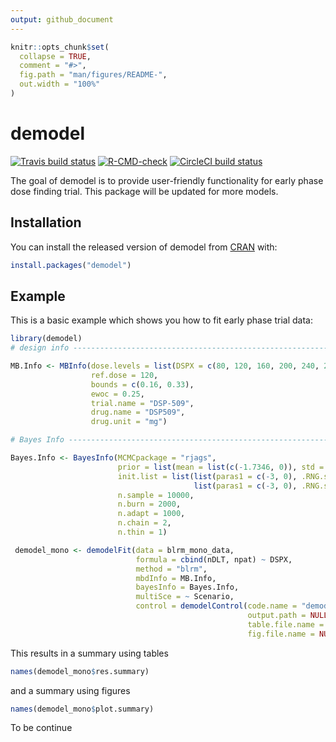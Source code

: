 ```yaml
---
output: github_document
---
```


<!-- README.md is generated from README.Rmd. Please edit that file -->

```r
knitr::opts_chunk$set(
  collapse = TRUE,
  comment = "#>",
  fig.path = "man/figures/README-",
  out.width = "100%"
)
```

# demodel

<!-- badges: start -->
[![Travis build status](https://travis-ci.com/CChen89/demodel.svg?branch=main)](https://travis-ci.com/CChen89/demodel)
[![R-CMD-check](https://github.com/CChen89/demodel/workflows/R-CMD-check/badge.svg)](https://github.com/CChen89/demodel/actions)
[![CircleCI build status](https://circleci.com/gh/CChen89/demodel.svg?style=svg)](https://circleci.com/gh/CChen89/demodel)
<!-- badges: end -->

The goal of demodel is to provide user-friendly functionality for early phase dose finding trial. This package will be updated for more models.

## Installation

You can install the released version of demodel from [CRAN](https://CRAN.R-project.org) with:

``` r
install.packages("demodel")
```

## Example

This is a basic example which shows you how to fit early phase trial data:

```r
library(demodel)
# design info ----------------------------------------------------------------------------

MB.Info <- MBInfo(dose.levels = list(DSPX = c(80, 120, 160, 200, 240, 280)),
                  ref.dose = 120,
                  bounds = c(0.16, 0.33),
                  ewoc = 0.25,
                  trial.name = "DSP-509",
                  drug.name = "DSP509",
                  drug.unit = "mg")

# Bayes Info ---------------------------------------------------------------------------

Bayes.Info <- BayesInfo(MCMCpackage = "rjags",
                        prior = list(mean = list(c(-1.7346, 0)), std = list(c(2, 1)), corr = list(0)),
                        init.list = list(list(paras1 = c(-3, 0), .RNG.seed = 1, .RNG.name="base::Wichmann-Hill"),
                                         list(paras1 = c(-3, 0), .RNG.seed = 2, .RNG.name="base::Wichmann-Hill")),
                        n.sample = 10000,
                        n.burn = 2000,
                        n.adapt = 1000,
                        n.chain = 2,
                        n.thin = 1)

 demodel_mono <- demodelFit(data = blrm_mono_data,
                            formula = cbind(nDLT, npat) ~ DSPX,
                            method = "blrm",
                            mbdInfo = MB.Info,
                            bayesInfo = Bayes.Info,
                            multiSce = ~ Scenario,
                            control = demodelControl(code.name = "demodel_core.R",
                                                     output.path = NULL, # change to getwd() if require a report
                                                     table.file.name = NULL, # provide a file name if require a report
                                                     fig.file.name = NULL))
```

This results in a summary using tables  

```r
names(demodel_mono$res.summary)
```

and a summary using figures

```r
names(demodel_mono$plot.summary)
```

To be continue
